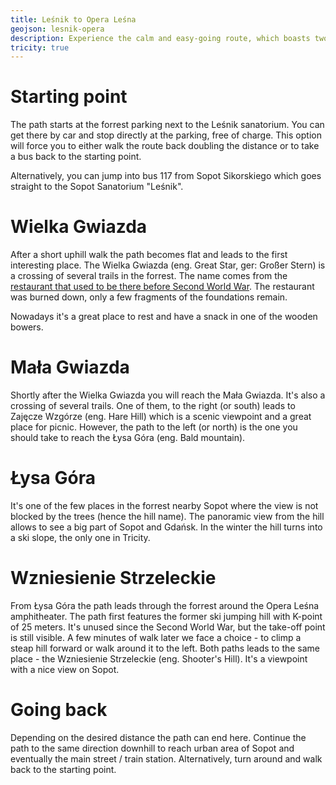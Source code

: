 ```yaml
---
title: Leśnik to Opera Leśna
geojson: lesnik-opera
description: Experience the calm and easy-going route, which boasts two panorama viewpoints providing beautiful views on Sopot.
tricity: true
---
```


# Starting point

The path starts at the forrest parking next to the Leśnik sanatorium. You can get there by car
and stop directly at the parking, free of charge. This option will force you to either walk the route
back doubling the distance or to take a bus back to the starting point.

Alternatively, you can jump into bus 117 from Sopot Sikorskiego which goes straight to the Sopot Sanatorium "Leśnik".

# Wielka Gwiazda

After a short uphill walk the path becomes flat and leads to the first interesting place.
The Wielka Gwiazda (eng. Great Star, ger: Großer Stern) is a crossing of several trails in the forrest.
The name comes from the [restaurant that used to be there before Second World War][wielka-gwiazda]. The restaurant was
burned down, only a few fragments of the foundations remain.

Nowadays it's a great place to rest and have a snack in one of the wooden bowers.

# Mała Gwiazda

Shortly after the Wielka Gwiazda you will reach the Mała Gwiazda. It's also a crossing of several trails.
One of them, to the right (or south) leads to Zajęcze Wzgórze (eng. Hare Hill) which is a scenic viewpoint and a great place for picnic.
However, the path to the left (or north) is the one you should take to reach the Łysa Góra (eng. Bald mountain).

# Łysa Góra

It's one of the few places in the forrest nearby Sopot where the view is not blocked by the trees (hence the hill name).
The panoramic view from the hill allows to see a big part of Sopot and Gdańsk.
In the winter the hill turns into a ski slope, the only one in Tricity.

# Wzniesienie Strzeleckie

From Łysa Góra the path leads through the forrest around the Opera Leśna amphitheater. The path first
features the former ski jumping hill with K-point of 25 meters. It's unused since the Second World War, but the
take-off point is still visible. A few minutes of walk later we face a choice - to climp a steap hill forward or walk around it to the left.
Both paths leads to the same place - the Wzniesienie Strzeleckie (eng. Shooter's Hill). It's a viewpoint with a nice view on Sopot.

# Going back

Depending on the desired distance the path can end here. Continue the path to the same direction downhill to reach urban area of Sopot
and eventually the main street / train station. Alternatively, turn around and walk back to the starting point.

[wielka-gwiazda]: http://www.dawnysopot.pl/index.php?content=przewodnikopis&obiekt=restauracjawielkagwiazda

